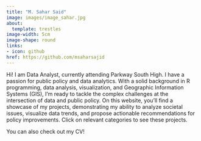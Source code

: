 ```yaml
---
title: "M. Sahar Said"
image: images/image_sahar.jpg
about:
  template: trestles
image-width: 5cm
image-shape: round
links:
- icon: github
href: https://github.com/msaharsajid
---
```


Hi! I am Data Analyst, currently attending Parkway South High. I have a passion for public policy and data analytics. With a solid background in R programming, data analysis, visualization, and Geographic Information Systems (GIS), I’m ready to tackle the complex challenges at the intersection of data and public policy. On this website, you’ll find a showcase of my projects, demonstrating my ability to analyze societal issues, visualize data trends, and propose actionable recommendations for policy improvements. Click on relevant categories to see these projects.

You can also check out my CV!
